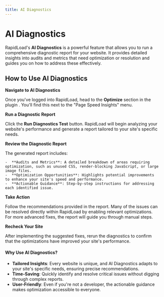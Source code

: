 ```yaml
---
title: AI Diagnostics
---
```


# AI Diagnostics

RapidLoad's **AI Diagnostics** is a powerful feature that allows you to run a comprehensive diagnostic report for your website. It provides detailed insights into audits and metrics that need optimization or resolution and guides you on how to address these effectively.

## How to Use AI Diagnostics

**Navigate to AI Diagnostics**

Once you've logged into RapidLoad, head to the **Optimize** section in the plugin . You'll find this next to the "Page Speed Insights" menu.

**Run a Diagnostic Report**

Click the **Run Diagnostics Test** button. RapidLoad will begin analyzing your website's performance and generate a report tailored to your site's specific needs.

**Review the Diagnostic Report**

The generated report includes:

    -  **Audits and Metrics**: A detailed breakdown of areas requiring optimization, such as unused CSS, render-blocking JavaScript, or large image files.
    -  **Optimization Opportunities**: Highlights potential improvements to enhance your site's speed and performance.
    -  **Actionable Guidance**: Step-by-step instructions for addressing each identified issue.

**Take Action**

Follow the recommendations provided in the report. Many of the issues can be resolved directly within RapidLoad by enabling relevant optimizations. For more advanced fixes, the report will guide you through manual steps.


**Recheck Your Site**

After implementing the suggested fixes, rerun the diagnostics to confirm that the optimizations have improved your site's performance.

#### Why Use AI Diagnostics?

*   **Tailored Insights**: Every website is unique, and AI Diagnostics adapts to your site's specific needs, ensuring precise recommendations.
*   **Time-Saving**: Quickly identify and resolve critical issues without digging through complex reports.
*   **User-Friendly**: Even if you're not a developer, the actionable guidance makes optimization accessible to everyone.